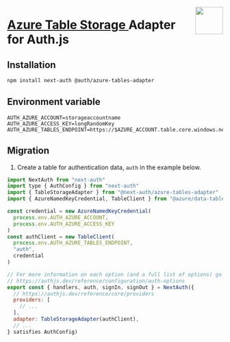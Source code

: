 <img
  align="right"
  src="/img/adapters/azure-tables.svg"
  width="64"
  height="64"
/>

# <a href="https://azure.microsoft.com/en-us/products/storage/tables"> Azure Table Storage </a> Adapter for Auth.js

## Installation

```bash npm2yarn
npm install next-auth @auth/azure-tables-adapter
```

## Environment variable

```
AUTH_AZURE_ACCOUNT=storageaccountname
AUTH_AZURE_ACCESS_KEY=longRandomKey
AUTH_AZURE_TABLES_ENDPOINT=https://$AZURE_ACCOUNT.table.core.windows.net
```

## Migration

1. Create a table for authentication data, `auth` in the example below.

```js filename="./auth.ts"
import NextAuth from "next-auth"
import type { AuthConfig } from "next-auth"
import { TableStorageAdapter } from "@next-auth/azure-tables-adapter"
import { AzureNamedKeyCredential, TableClient } from "@azure/data-tables"

const credential = new AzureNamedKeyCredential(
  process.env.AUTH_AZURE_ACCOUNT,
  process.env.AUTH_AZURE_ACCESS_KEY
)
const authClient = new TableClient(
  process.env.AUTH_AZURE_TABLES_ENDPOINT,
  "auth",
  credential
)

// For more information on each option (and a full list of options) go to
// https://authjs.dev/reference/configuration/auth-options
export const { handlers, auth, signIn, signOut } = NextAuth({
  // https://authjs.dev/reference/core/providers
  providers: [
    // ...
  ],
  adapter: TableStorageAdapter(authClient),
  // ...
} satisfies AuthConfig)
```
